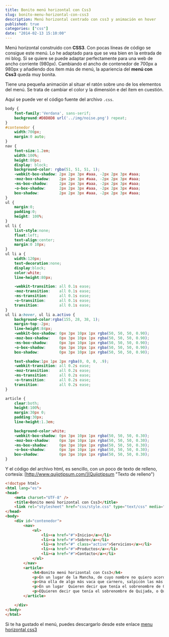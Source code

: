 ---
title: Bonito menú horizontal con Css3
slug: bonito-menu-horizontal-con-css3
description: Menú horizontal centrado con css3 y animación en hover
published: true
categories: ["css"]
date: "2014-02-13 15:10:00"
---

Menú horizontal construido con **CSS3**. Con pocas líneas de código se consigue este menú. Lo he adaptado para que se vea bien en la entrada de mi blog. Si se quiere se puede adaptar perfectamente para una web de ancho corriente (980px). Cambiando el ancho de contenedor de 700px a 980px y añadiendo dos ítem más de menú, la apariencia del **menú con Css3** queda muy bonita.

Tiene una pequeña animación al situar el ratón sobre uno de los elementos del menú. Se trata de cambiar el color y la dimensión e del ítem en cuestión.

Aquí se puede ver el código fuente del archivo <code>.css</code>.

```css
body {
	font-family:'Verdana', sans-serif;
	background:#D8D8D8 url('../img/noise.png') repeat;
}
#contenedor {
	width:700px;
	margin:0 auto;
}
nav {
	font-size:1.2em;
	width:100%;
	height:80px;
	display: block;
	background-color: rgba(51, 51, 51, 1);
	-webkit-box-shadow: 2px 2px 3px #aaa, -2px 2px 3px #aaa;
	-moz-box-shadow:    2px 2px 3px #aaa, -2px 2px 3px #aaa;
	-ms-box-shadow:     2px 2px 3px #aaa, -2px 2px 3px #aaa;
	-o-box-shadow:      2px 2px 3px #aaa, -2px 2px 3px #aaa;
	box-shadow:         2px 2px 3px #aaa, -2px 2px 3px #aaa;
}
ul {
	margin:0;
	padding:0;
	height: 100%;
}
ul li {
	list-style:none;
	float:left;
	text-align:center;
	margin:0 10px;
}
ul li a {
	width:120px;
	text-decoration:none;
	display:block;
	color:white;
	line-height:80px;

	-webkit-transition: all 0.1s ease;
	-moz-transition:    all 0.1s ease;
	-ms-transition:     all 0.1s ease;
	-o-transition:      all 0.1s ease;
	transition:         all 0.1s ease;
}
ul li a:hover, ul li a.activo {
	background-color:rgba(155, 28, 38, 1);
	margin-top:-2px;
	line-height:84px;
	-webkit-box-shadow: 0px 3px 10px 1px rgba(50, 50, 50, 0.90);
	-moz-box-shadow:    0px 3px 10px 1px rgba(50, 50, 50, 0.90);
	-ms-box-shadow:     0px 3px 10px 1px rgba(50, 50, 50, 0.90);
	-o-box-shadow:      0px 3px 10px 1px rgba(50, 50, 50, 0.90);
	box-shadow:         0px 3px 10px 1px rgba(50, 50, 50, 0.90);

	text-shadow:1px 1px 2px rgba(0, 0, 0, .9);
	-webkit-transition: all 0.2s ease;
	-moz-transition:    all 0.2s ease;
	-ms-transition:     all 0.2s ease;
	-o-transition:      all 0.2s ease;
	transition:         all 0.2s ease;
}

article {
	clear:both;
	height:100%;
	margin:30px 0;
	padding:30px;
	line-height:1.3em;

	background-color:white;
	-webkit-box-shadow: 0px 3px 10px 1px rgba(50, 50, 50, 0.30);
	-moz-box-shadow:    0px 3px 10px 1px rgba(50, 50, 50, 0.30);
	-ms-box-shadow:     0px 3px 10px 1px rgba(50, 50, 50, 0.30);
	-o-box-shadow:      0px 3px 10px 1px rgba(50, 50, 50, 0.30);
	box-shadow:         0px 3px 10px 1px rgba(50, 50, 50, 0.30);
}
```

Y el código del archivo html, es sencillo, con un poco de texto de relleno, cortesía: [http://www.quijotipsum.com/](Quijotipsum "Texto de relleno")

```html
<!doctype html>
<html lang="es">
<head>
	<meta charset="UTF-8" />
	<title>Bonito menú horizontal con Css3</title>
	<link rel="stylesheet" href="css/style.css" type="text/css" media="screen" title="no title" charset="utf-8"/>
</head>
<body>
	<div id="contenedor">
		<nav>
			<ul>
				<li><a href="#">Inicio</a></li>
				<li><a href="#">Sobre</a></li>
				<li><a href="#" class="activo">Servicios</a></li>
				<li><a href="#">Productos</a></li>
				<li><a href="#">Contacto</a></li>
			</ul>
		</nav>
		<article>
			<h4>Bonito menú horizontal con Css3</h4>
			<p>En un lugar de la Mancha, de cuyo nombre no quiero acordarme, no ha mucho tiempo que vivía un hidalgo de los de lanza en astillero, adarga antigua, rocín flaco y galgo corredor. Una olla de algo más vaca que carnero, salpicón las más noches, duelos y quebrantos los sábados, lantejas los viernes, algún renombre de Quijada, o Quesada, que en esto hay alguna diferencia en los autores que deste caso escriben; aunque, por conjeturas verosímiles, se deja entender que se llamaba Quejana. Pero esto importa poco a nuestro cuento; basta que en la narración dél no se salga un punto de la verdad.</p>
			<p>Una olla de algo más vaca que carnero, salpicón las más noches, duelos y quebrantos los sábados, lantejas los viernes, algún palomino de añadidura los domingos, consumían las tres partes de su hacienda. El resto della concluían sayo de velarte, calzas de velludo para las fiestas, con sus pantuflos de lo mesmo, y los días de entresemana se honraba con su vellorí de lo más fino. Tenía en su casa una ama que pasaba de los cuarenta, y una sobrina que no llegaba a los veinte, y un mozo de campo y plaza, a, o Quesada, que en esto hay alguna diferencia en los autores que deste caso escriben; aunque, por conjeturas verosímiles, se deja entender que se llamaba Quejana. Pero esto importa poco a nuestro cuento; basta que en la narración dél no se salga un punto de la verdad. </p>
			<p>En un lugar  Quieren decir que tenía el sobrenombre de Quijada, o Quesada, que en esto hay alguna diferencia en los autores que deste caso escriben; aunque, por conjeturas verosímiles, se deja entender que se llamaba Quejana. Pero esto importa poco a nuestro cuento; basta que en la narración dél no se salga un punto de la verdad.</p>
			<p>EQuieren decir que tenía el sobrenombre de Quijada, o Quesada, que en esto hay alguna diferencia en los autores que deste caso escriben; aunque, por conjeturas verosímiles, se deja entender que se llamaba Quejana. Pero esto importa poco a nuestro cuento; basta que en la narración dél no se salga un punto de la verdad. </p>
		</article>

	</div>
</body>
</html>
```

Si te ha gustado el menú, puedes descargarlo desde este enlace <a href="https://dl.dropboxusercontent.com/u/12043780/ivanalbizu.eu/bonito-menu-horizontal-css3.zip" target="_blank">menu horizontal css3</a>